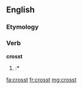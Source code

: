 ==English==

===Etymology===
{{suffix|cross|t}}

===Verb===
'''crosst'''

# {{context|archaic}} {{en-past of|cross}}
#:* {{quote-book
 |year=2009
 |year_published=
 |edition=
 |editor=
 |author=Noeleen McIlvenna
 |quotee=journal, 1711
 |title=A Very Mutinous People
 |chapter=
 |url=http://books.google.com/books?id=xMJjRq_dJLgC&pg=PA18&lpg=PA18&dq=%22crosst%22&source=bl&ots=FQPuG-QLrg&sig=h1Ef7SmhUVnk3Jert-EioJpadOs&hl=en&redir_esc=y#v=onepage&q=%22crosst%22&f=false
 |genre=
 |publisher=Univ of North Carolina Press
 |isbn=9780807832868
 |page=18
 |passage=In this 6 mile we '''Crosst''' several miring branches in which we were all terribly [[bedaub]]ed … Having almost spent the day in this toilsome [[tho]] short Journey.
}}

[[fa:crosst]]
[[fr:crosst]]
[[mg:crosst]]